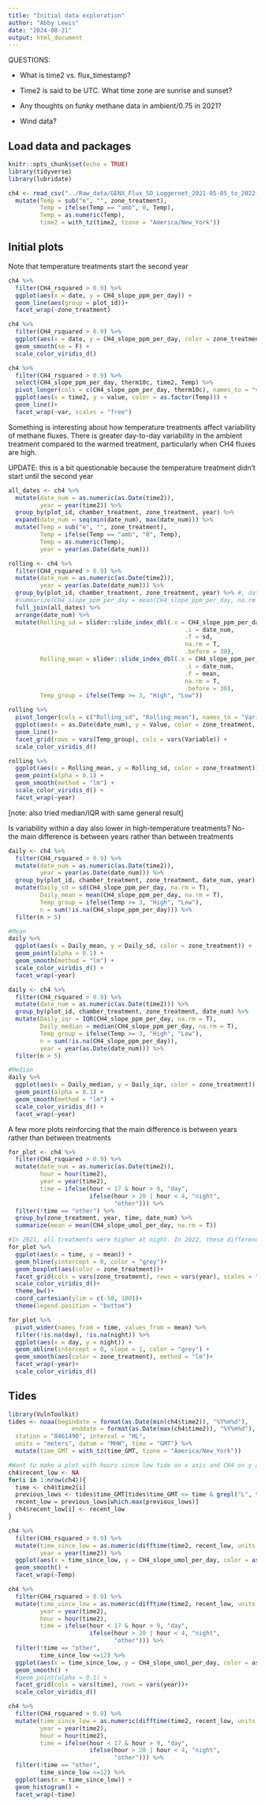 ```yaml
---
title: "Initial data exploration"
author: "Abby Lewis"
date: "2024-08-21"
output: html_document
---
```


QUESTIONS:

-   What is time2 vs. flux_timestamp?

-   Time2 is said to be UTC. What time zone are sunrise and sunset?

-   Any thoughts on funky methane data in ambient/0.75 in 2021?

-   Wind data?

## Load data and packages

```r
knitr::opts_chunk$set(echo = TRUE)
library(tidyverse)
library(lubridate)

ch4 <- read_csv("../Raw_data/GENX_Flux_SD_Loggernet_2021-05-05_to_2022-12-31_derived.csv", show_col_types = FALSE) %>%
  mutate(Temp = sub("e", "", zone_treatment),
         Temp = ifelse(Temp == "amb", 0, Temp),
         Temp = as.numeric(Temp),
         time2 = with_tz(time2, tzone = "America/New_York"))
```

## Initial plots 

Note that temperature treatments start the second year

```r
ch4 %>%
  filter(CH4_rsquared > 0.9) %>%
  ggplot(aes(x = date, y = CH4_slope_ppm_per_day)) +
  geom_line(aes(group = plot_id))+
  facet_wrap(~zone_treatment)

ch4 %>%
  filter(CH4_rsquared > 0.9) %>%
  ggplot(aes(x = date, y = CH4_slope_ppm_per_day, color = zone_treatment)) +
  geom_smooth(se = F) +
  scale_color_viridis_d()

ch4 %>%
  filter(CH4_rsquared > 0.9) %>%
  select(CH4_slope_ppm_per_day, therm10c, time2, Temp) %>%
  pivot_longer(cols = c(CH4_slope_ppm_per_day, therm10c), names_to = "var", values_to = "value") %>%
  ggplot(aes(x = time2, y = value, color = as.factor(Temp))) +
  geom_line()+
  facet_wrap(~var, scales = "free")
```

Something is interesting about how temperature treatments affect variability of methane fluxes. There is greater day-to-day variability in the ambient treatment compared to the warmed treatment, particularly when CH4 fluxes are high.

UPDATE: this is a bit questionable because the temperature treatment didn't start until the second year

```r
all_dates <- ch4 %>%
  mutate(date_num = as.numeric(as.Date(time2)),
         year = year(time2)) %>%
  group_by(plot_id, chamber_treatment, zone_treatment, year) %>%
  expand(date_num = seq(min(date_num), max(date_num))) %>%
  mutate(Temp = sub("e", "", zone_treatment),
         Temp = ifelse(Temp == "amb", "0", Temp),
         Temp = as.numeric(Temp),
         year = year(as.Date(date_num)))

rolling <- ch4 %>% 
  filter(CH4_rsquared > 0.9) %>%
  mutate(date_num = as.numeric(as.Date(time2)),
         year = year(as.Date(date_num))) %>%
  group_by(plot_id, chamber_treatment, zone_treatment, year) %>% #, date_num) %>%
  #summarize(CH4_slope_ppm_per_day = mean(CH4_slope_ppm_per_day, na.rm = T)) %>%
  full_join(all_dates) %>%
  arrange(date_num) %>%
  mutate(Rolling_sd = slider::slide_index_dbl(.x = CH4_slope_ppm_per_day, 
                                                  .i = date_num, 
                                                  .f = sd, 
                                                  na.rm = T,
                                                  .before = 30),
         Rolling_mean = slider::slide_index_dbl(.x = CH4_slope_ppm_per_day, 
                                                  .i = date_num, 
                                                  .f = mean, 
                                                  na.rm = T,
                                                  .before = 30),
         Temp_group = ifelse(Temp >= 3, "High", "Low")) 

rolling %>%
  pivot_longer(cols = c("Rolling_sd", "Rolling_mean"), names_to = "Variable", values_to = "Value") %>%
  ggplot(aes(x = as.Date(date_num), y = Value, color = zone_treatment, group = chamber_treatment)) +
  geom_line()+
  facet_grid(rows = vars(Temp_group), cols = vars(Variable)) +
  scale_color_viridis_d()

rolling %>%
  ggplot(aes(x = Rolling_mean, y = Rolling_sd, color = zone_treatment)) +
  geom_point(alpha = 0.1) +
  geom_smooth(method = "lm") +
  scale_color_viridis_d() +
  facet_wrap(~year)
```

[note: also tried median/IQR with same general result]

Is variability within a day also lower in high-temperature treatments? No- the main difference is between years rather than between treatments

```r
daily <- ch4 %>% 
  filter(CH4_rsquared > 0.9) %>%
  mutate(date_num = as.numeric(as.Date(time2)),
         year = year(as.Date(date_num))) %>%
  group_by(plot_id, chamber_treatment, zone_treatment, date_num, year) %>%
  mutate(Daily_sd = sd(CH4_slope_ppm_per_day, na.rm = T),
         Daily_mean = mean(CH4_slope_ppm_per_day, na.rm = T),
         Temp_group = ifelse(Temp >= 3, "High", "Low"),
         n = sum(!is.na(CH4_slope_ppm_per_day))) %>%
  filter(n > 5)

#Mean
daily %>%
  ggplot(aes(x = Daily_mean, y = Daily_sd, color = zone_treatment)) +
  geom_point(alpha = 0.1) +
  geom_smooth(method = "lm") +
  scale_color_viridis_d() +
  facet_wrap(~year)

daily <- ch4 %>% 
  filter(CH4_rsquared > 0.9) %>%
  mutate(date_num = as.numeric(as.Date(time2))) %>%
  group_by(plot_id, chamber_treatment, zone_treatment, date_num) %>%
  mutate(Daily_iqr = IQR(CH4_slope_ppm_per_day, na.rm = T),
         Daily_median = median(CH4_slope_ppm_per_day, na.rm = T),
         Temp_group = ifelse(Temp >= 3, "High", "Low"),
         n = sum(!is.na(CH4_slope_ppm_per_day)),
         year = year(as.Date(date_num))) %>%
  filter(n > 5)

#Median
daily %>%
  ggplot(aes(x = Daily_median, y = Daily_iqr, color = zone_treatment)) +
  geom_point(alpha = 0.1) +
  geom_smooth(method = "lm") +
  scale_color_viridis_d() +
  facet_wrap(~year)
```

A few more plots reinforcing that the main difference is between years rather than between treatments

```r
for_plot <- ch4 %>% 
  filter(CH4_rsquared > 0.9) %>%
  mutate(date_num = as.numeric(as.Date(time2)),
         hour = hour(time2),
         year = year(time2),
         time = ifelse(hour < 17 & hour > 9, "day",
                       ifelse(hour > 20 | hour < 4, "night", 
                              "other"))) %>%
  filter(!time == "other") %>%
  group_by(zone_treatment, year, time, date_num) %>%
  summarize(mean = mean(CH4_slope_umol_per_day, na.rm = T)) 

#In 2021, all treatments were higher at night. In 2022, these differences are gone. No clear indication that treatment influences the magnitude of variability within a day
for_plot %>%
  ggplot(aes(x = time, y = mean)) +
  geom_hline(yintercept = 0, color = "grey")+
  geom_boxplot(aes(color = zone_treatment))+
  facet_grid(cols = vars(zone_treatment), rows = vars(year), scales = "free") +
  scale_color_viridis_d()+
  theme_bw()+
  coord_cartesian(ylim = c(-50, 100))+
  theme(legend.position = "bottom")

for_plot %>%
  pivot_wider(names_from = time, values_from = mean) %>%
  filter(!is.na(day), !is.na(night)) %>%
  ggplot(aes(x = day, y = night)) +
  geom_abline(intercept = 0, slope = 1, color = "grey") +
  geom_smooth(aes(color = zone_treatment), method = "lm")+
  facet_wrap(~year)+
  scale_color_viridis_d()
```

## Tides

```r
library(VulnToolkit)
tides <- noaa(begindate = format(as.Date(min(ch4$time2)), "%Y%m%d"), 
                  enddate = format(as.Date(max(ch4$time2)), "%Y%m%d"), 
  station = "8461490", interval = "HL", 
  units = "meters", datum = "MHW", time = "GMT") %>%
  mutate(time_GMT = with_tz(time_GMT, tzone = "America/New_York"))

#Want to make a plot with hours since low tide on x axis and CH4 on y axis
ch4$recent_low <- NA
for(i in 1:nrow(ch4)){
  time <- ch4$time2[i]
  previous_lows <- tides$time_GMT[tides$time_GMT <= time & grepl("L", tides$tide)]
  recent_low = previous_lows[which.max(previous_lows)]
  ch4$recent_low[i] <- recent_low
}

ch4 %>%
  filter(CH4_rsquared > 0.9) %>%
  mutate(time_since_low = as.numeric(difftime(time2, recent_low, units = "hours")),
         year = year(time2)) %>%
  ggplot(aes(x = time_since_low, y = CH4_slope_umol_per_day, color = as.factor(year))) +
  geom_smooth() +
  facet_wrap(~Temp)

ch4 %>%
  filter(CH4_rsquared > 0.9) %>%
  mutate(time_since_low = as.numeric(difftime(time2, recent_low, units = "hours")),
         year = year(time2),
         hour = hour(time2),
         time = ifelse(hour < 17 & hour > 9, "day",
                       ifelse(hour > 20 | hour < 4, "night", 
                              "other"))) %>%
  filter(!time == "other",
         time_since_low <=12) %>%
  ggplot(aes(x = time_since_low, y = CH4_slope_umol_per_day, color = as.factor(zone_treatment), lty = time)) +
  geom_smooth() +
  #geom_point(alpha = 0.1) +
  facet_grid(cols = vars(time), rows = vars(year))+
  scale_color_viridis_d()

ch4 %>%
  filter(CH4_rsquared > 0.9) %>%
  mutate(time_since_low = as.numeric(difftime(time2, recent_low, units = "hours")),
         year = year(time2),
         hour = hour(time2),
         time = ifelse(hour < 17 & hour > 9, "day",
                       ifelse(hour > 20 | hour < 4, "night", 
                              "other"))) %>%
  filter(!time == "other",
         time_since_low <=12) %>%
  ggplot(aes(x = time_since_low)) +
  geom_histogram() +
  facet_wrap(~time)
```
